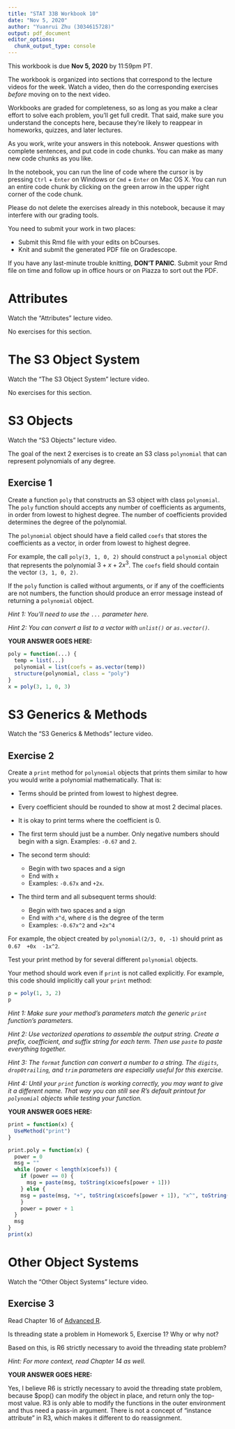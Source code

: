 ```yaml
---
title: "STAT 33B Workbook 10"
date: "Nov 5, 2020"
author: "Yuanrui Zhu (3034615728)"
output: pdf_document
editor_options: 
  chunk_output_type: console
---
```


This workbook is due __Nov 5, 2020__ by 11:59pm PT.

The workbook is organized into sections that correspond to the lecture videos
for the week. Watch a video, then do the corresponding exercises _before_
moving on to the next video.

Workbooks are graded for completeness, so as long as you make a clear effort to
solve each problem, you'll get full credit. That said, make sure you understand
the concepts here, because they're likely to reappear in homeworks, quizzes,
and later lectures.

As you work, write your answers in this notebook. Answer questions with
complete sentences, and put code in code chunks. You can make as many new code
chunks as you like.

In the notebook, you can run the line of code where the cursor is by pressing
`Ctrl` + `Enter` on Windows or `Cmd` + `Enter` on Mac OS X. You can run an
entire code chunk by clicking on the green arrow in the upper right corner of
the code chunk. 

Please do not delete the exercises already in this notebook, because it may
interfere with our grading tools.

You need to submit your work in two places:

* Submit this Rmd file with your edits on bCourses.
* Knit and submit the generated PDF file on Gradescope.

If you have any last-minute trouble knitting, **DON'T PANIC**. Submit your Rmd
file on time and follow up in office hours or on Piazza to sort out the PDF.


Attributes
==========

Watch the "Attributes" lecture video.

No exercises for this section.



The S3 Object System
====================

Watch the "The S3 Object System" lecture video.

No exercises for this section.



S3 Objects
==========

Watch the "S3 Objects" lecture video.

The goal of the next 2 exercises is to create an S3 class `polynomial` that can
represent polynomials of any degree.


## Exercise 1

Create a function `poly` that constructs an S3 object with class `polynomial`.
The `poly` function should accepts any number of coefficients as arguments, in
order from lowest to highest degree. The number of coefficients provided
determines the degree of the polynomial.

The `polynomial` object should have a field called `coefs` that stores the
coefficients as a vector, in order from lowest to highest degree.

For example, the call `poly(3, 1, 0, 2)` should construct a `polynomial` object
that represents the polynomial $3 + x + 2x^3$. The `coefs` field should contain
the vector `(3, 1, 0, 2)`.

If the `poly` function is called without arguments, or if any of the
coefficients are not numbers, the function should produce an error message
instead of returning a `polynomial` object.

_Hint 1: You'll need to use the `...` parameter here._

_Hint 2: You can convert a list to a vector with `unlist()` or `as.vector()`._

**YOUR ANSWER GOES HERE:**

```r
poly = function(...) {
  temp = list(...)
  polynomial = list(coefs = as.vector(temp))
  structure(polynomial, class = "poly")
}
x = poly(3, 1, 0, 3)
```


S3 Generics & Methods
=====================

Watch the "S3 Generics & Methods" lecture video.


## Exercise 2

Create a `print` method for `polynomial` objects that prints them similar to
how you would write a polynomial mathematically. That is:

* Terms should be printed from lowest to highest degree.
* Every coefficient should be rounded to show at most 2 decimal places.
* It is okay to print terms where the coefficient is 0.

* The first term should just be a number. Only negative numbers should begin
  with a sign. Examples: `-0.67` and `2`.

* The second term should:
    + Begin with two spaces and a sign
    + End with `x`
    + Examples: `-0.67x` and `+2x`.

* The third term and all subsequent terms should:
    + Begin with two spaces and a sign
    + End with `x^d`, where `d` is the degree of the term
    + Examples: `-0.67x^2` and `+2x^4`

For example, the object created by `polynomial(2/3, 0, -1)` should print as
`0.67  +0x  -1x^2`.

Test your print method by for several different `polynomial` objects.

Your method should work even if `print` is not called explicitly. For example,
this code should implicitly call your `print` method:
```r
p = poly(1, 3, 2)
p
```

_Hint 1: Make sure your method's parameters match the generic `print`
function's parameters._

_Hint 2: Use vectorized operations to assemble the output string. Create a
prefix, coefficient, and suffix string for each term. Then use `paste` to paste
everything together._

_Hint 3: The `format` function can convert a number to a string. The `digits`,
`drop0trailing`, and `trim` parameters are especially useful for this
exercise._

_Hint 4: Until your `print` function is working correctly, you may want to give
it a different name. That way you can still see R's default printout for
`polynomial` objects while testing your function._

**YOUR ANSWER GOES HERE:**

```r
print = function(x) {
  UseMethod("print")
}

print.poly = function(x) {
  power = 0
  msg = ""
  while (power < length(x$coefs)) {
    if (power == 0) {
      msg = paste(msg, toString(x$coefs[power + 1]))
    } else {
    msg = paste(msg, "+", toString(x$coefs[power + 1]), "x^", toString(power))
    }
    power = power + 1
  }
  msg
}
print(x)
```


Other Object Systems
====================

Watch the "Other Object Systems" lecture video.


## Exercise 3

Read Chapter 16 of [Advanced R](https://adv-r.hadley.nz/).

Is threading state a problem in Homework 5, Exercise 1? Why or why not?

Based on this, is R6 strictly necessary to avoid the threading state problem?

_Hint: For more context, read Chapter 14 as well._

**YOUR ANSWER GOES HERE:**

Yes, I believe R6 is strictly necessary to avoid the threading state problem, because $pop() can modify the object in place, and return only the top-most value. R3 is only able to modify the functions in the outer environment and thus need a pass-in argument. There is not a concept of "instance attribute" in R3, which makes it different to do reassignment.


